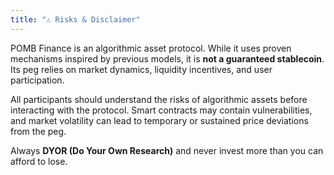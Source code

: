 ```yaml
---
title: "⚠️ Risks & Disclaimer"
---
```


POMB Finance is an algorithmic asset protocol. While it uses proven mechanisms inspired by previous models, it is **not a guaranteed stablecoin**. Its peg relies on market dynamics, liquidity incentives, and user participation.

All participants should understand the risks of algorithmic assets before interacting with the protocol. Smart contracts may contain vulnerabilities, and market volatility can lead to temporary or sustained price deviations from the peg.

Always **DYOR (Do Your Own Research)** and never invest more than you can afford to lose.
